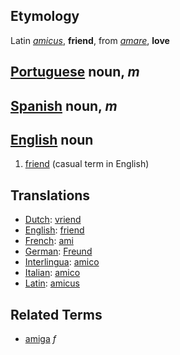 ==Etymology==
Latin ''[[amicus]]'', '''friend''', from ''[[amare]]'', '''love'''

==[[Portuguese]] noun, ''m'' ==
==[[Spanish]] noun, ''m'' ==
==[[English]] noun ==

# [[friend]] (casual term in English)

==Translations==
*[[Dutch]]: [[vriend]]
*[[English]]: [[friend]]
*[[French]]: [[ami]]
*[[German]]: [[Freund]]
*[[Interlingua]]: [[amico]]
*[[Italian]]: [[amico]]
*[[Latin]]: [[amicus]]

==Related Terms==
*[[amiga]] ''f''